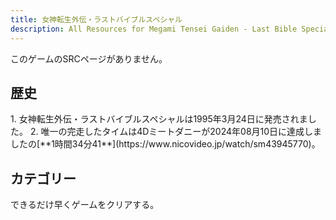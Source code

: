 ```yaml
---
title: 女神転生外伝・ラストバイブルスペシャル
description: All Resources for Megami Tensei Gaiden - Last Bible Special
---
```



<DocsHero 
    content="女神転生外伝・ラストバイブルスペシャルはウィザードリィ
風の一人称視点でダンジョンを探索し戦闘する形式のRPGです。"
    srcUrl={cover}
    alt="Megami Tensei Gaiden - Last Bible Special Cover"
/>

<Card title='ランキング'>このゲームのSRCページがありません。</Card>

## 歴史

<Tabs>
<TabItem label="Any%">
<Steps> 
1. 女神転生外伝・ラストバイブルスペシャルは1995年3月24日に発売されました。
2. 唯一の完走したタイムは4Dミートダニーが2024年08月10日に達成しましたの[**1時間34分41**](https://www.nicovideo.jp/watch/sm43945770)。
</Steps>
</TabItem>
</Tabs>

## カテゴリー
<CardGrid>
    <Card title="Any%">できるだけ早くゲームをクリアする。</Card>
</CardGrid>